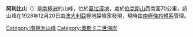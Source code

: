 {{coord|65|55|S|62|40|W|display=title}}

'''阿利比山'''（{{lang-en|Mount Alibi}}）是[[南極洲|南極洲]]的山峰，位於[[葛拉漢地|葛拉漢地]]，處於[[伯克斯山|伯克斯山]]西南面70公里，該山峰在1928年12月20日由[[澳大利亞|澳大利亞]]極地探險家發現，現時由[[南極條約體系|南極條約體系]]管理。

{{DEFAULTSORT:Mount Alibi}}
[[Category:南極洲山峰|Category:南極洲山峰]]
[[Category:奧斯卡二世海岸|Category:奧斯卡二世海岸]]


{{OscarIICoast-geo-stub}}